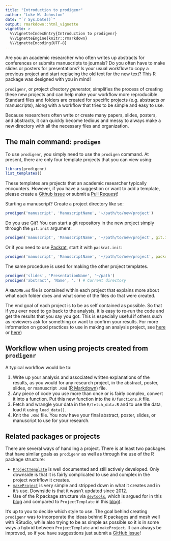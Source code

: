```yaml
---
title: "Introduction to prodigenr"
author: "Luke W. Johnston"
date: "`r Sys.Date()`"
output: rmarkdown::html_vignette
vignette: >
  %\VignetteIndexEntry{Introduction to prodigenr}
  %\VignetteEngine{knitr::rmarkdown}
  %\VignetteEncoding{UTF-8}
---
```


Are you an academic researcher who often writes up abstracts for conferences or
submits manuscripts to journals? Do you often have to make slides or posters for
presentations? Is your usual workflow to copy a previous project and start 
replacing the old text for the new text? This R package was designed with you in
mind!

`prodigenr`, or *pro*ject *di*rectory *gen*erator, simplifies the process of
creating these new projects and can help make your workflow more reproducible.
Standard files and folders are created for specific projects (e.g. abstracts or
manuscripts), along with a workflow that tries to be simple and easy to use.

Because researchers often write or create many papers, slides, posters, and
abstracts, it can quickly become tedious and messy to always make a new
directory with all the necessary files and organization. 

## The main command: `prodigen`

To use `prodigenr`, you simply need to use the `prodigen` command. At present,
there are only four template projects that you can view using:

```r
library(prodigenr)
list_templates()
```

These templates are projects that an academic researcher typically encounters.
However, if you have a suggestion or want to add a template, please create a
[Github issue](https://github.com/lwjohnst86/prodigenr/issues) or submit a [Pull Request](https://github.com/lwjohnst86/prodigenr/pulls)!

Starting a manuscript? Create a project directory like so:

```r
prodigen('manuscript', 'ManuscriptName', '~/path/to/new/project')
```

Do you use [Git](https://git-scm.com/)? You can start a git repository in the new project simply through the `git.init` argument:

```r
prodigen('manuscript', 'ManuscriptName', '~/path/to/new/project', git.init = TRUE)
```

Or if you need to use [Packrat](https://rstudio.github.io/packrat/), start it with `packrat.init`:

```r
prodigen('manuscript', 'ManuscriptName', '~/path/to/new/project', packrat.init = TRUE)
```

The same procedure is used for making the other project templates.

```r
prodigen('slides', 'PresentationName', '~/path')
prodigen('abstract', 'Name', '.') # Current directory
```

A `README.md` file is contained within each project that explains more about
what each folder does and what some of the files do that were created.

The end goal of each project is to be as self contained as possible. So that if
you ever need to go back to the analysis, it is easy to re-run the code and get
the results that you say you got. This is especially useful if others such as
reviewers ask for something or want to confirm your results. For more
information on good practices to use in making an analysis project, see 
[here](http://stats.stackexchange.com/questions/2910/how-to-efficiently-manage-a-statistical-analysis-project)
or 
[here](http://www.r-bloggers.com/managing-a-statistical-analysis-project-%E2%80%93-guidelines-and-best-practices/))

## Workflow when using projects created from `prodigenr`

A typical workflow would be to:

1. Write up your analysis and associated written explanations of the results, as
you would for any research project, in the abstract, poster, slides, or
manuscript `.Rmd` ([R Markdown](http://rmarkdown.rstudio.com/)) file.
2. Any piece of code you use more than once or is fairly complex, convert it
into a function. Put this new function into the `R/functions.R` file.
3. Fetch and wrangle your data in the `R/fetch_data.R` and to use the data, load
it using `load_data()`.
4. Knit the `.Rmd` file. You now have your final abstract, poster, slides, or
manuscript to use for your research.

## Related packages or projects

There are several ways of handling a project. There is at least two packages
that have similar goals as `prodigenr` as well as through the use of the R
package structure:

- [`ProjectTemplate`](http://projecttemplate.net/) is well documented and still
actively developed. Only downside is that it is fairly complicated to use and
complex in the project workflow it creates.
- [`makeProject`](https://cran.r-project.org/web/packages/makeProject/index.html)
is very simple and stripped down in what it creates and in it's use. Downside is
that it wasn't updated since 2012.
- Use of the R package structure via
[`devtools`](https://cran.r-project.org/web/packages/devtools/README.html),
which is argued for in this
[blog](https://rmflight.github.io/posts/2014/07/vignetteAnalysis.html) and
compared to `ProjectTemplate` in this
[blog](https://rmflight.github.io/posts/2014/07/zpackages_vs_projectTemplate.html)).

It's up to you to decide which style to use. The goal behind creating 
`prodigenr` was to incorporate the ideas behind R packages and mesh well with 
RStudio, while also trying to be as simple as possible so it is in some ways a
hybrid between `ProjectTemplate` and `makeProject`. It can always be improved, 
so if you have suggestions just submit a 
[GitHub issue](https://github.com/lwjohnst86/prodigenr/issues)!
